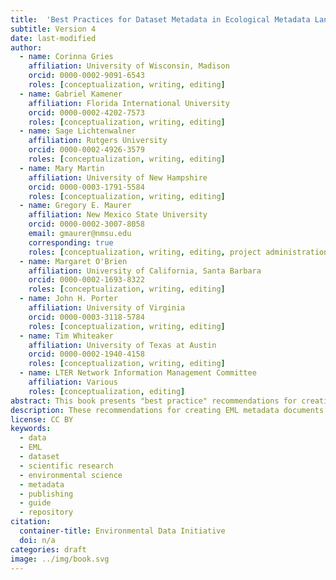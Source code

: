 ```yaml
---
title:  'Best Practices for Dataset Metadata in Ecological Metadata Language'
subtitle: Version 4
date: last-modified
author:
  - name: Corinna Gries
    affiliation: University of Wisconsin, Madison
    orcid: 0000-0002-9091-6543
    roles: [conceptualization, writing, editing]
  - name: Gabriel Kamener
    affiliation: Florida International University
    orcid: 0000-0002-4202-7573
    roles: [conceptualization, writing, editing]
  - name: Sage Lichtenwalner
    affiliation: Rutgers University
    orcid: 0000-0002-4926-3579
    roles: [conceptualization, writing, editing]
  - name: Mary Martin
    affiliation: University of New Hampshire
    orcid: 0000-0003-1791-5584
    roles: [conceptualization, writing, editing]
  - name: Gregory E. Maurer
    affiliation: New Mexico State University
    orcid: 0000-0002-3007-8058
    email: gmaurer@nmsu.edu
    corresponding: true
    roles: [conceptualization, writing, editing, project administration]
  - name: Margaret O'Brien
    affiliation: University of California, Santa Barbara
    orcid: 0000-0002-1693-8322
    roles: [conceptualization, writing, editing]
  - name: John H. Porter
    affiliation: University of Virginia
    orcid: 0000-0003-3118-5784
    roles: [conceptualization, writing, editing]
  - name: Tim Whiteaker
    affiliation: University of Texas at Austin
    orcid: 0000-0002-1940-4158
    roles: [conceptualization, writing, editing]
  - name: LTER Network Information Management Committee
    affiliation: Various
    roles: [conceptualization, editing]
abstract: This book presents "best practice" recommendations for creating metadata documents in the Ecological Metadata Language (EML), a widely accepted standard for research metadata exchange in the environmental sciences. The document focuses on the most common use-cases for EML, and recommends content and formatting for its most important and frequently-used metadata elements. As such, these recommendations can be applied to most research datasets that include EML metadata. There are also recommendations specific to the U.S. LTER Network and Environmental Data Initiative (EDI) repository. This is Version 4 of the book, updated in 2024 by the EML Best Practices Working Group of the LTER Network Information Management Committee.
description: These recommendations for creating EML metadata documents can be applied to most research datasets. This is Version 4 (2024), written by the LTER/EDI EML Best Practices Working Group.
license: CC BY
keywords:
  - data
  - EML
  - dataset
  - scientific research
  - environmental science
  - metadata
  - publishing
  - guide
  - repository
citation: 
  container-title: Environmental Data Initiative
  doi: n/a
categories: draft
image: ../img/book.svg
---
```

